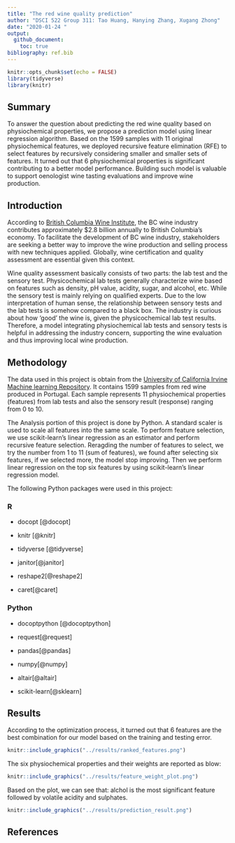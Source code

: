 ```yaml
---
title: "The red wine quality prediction"
author: "DSCI 522 Group 311: Tao Huang, Hanying Zhang, Xugang Zhong"
date: "2020-01-24 "
output:
  github_document:
    toc: true
bibliography: ref.bib
---
```


```r
knitr::opts_chunk$set(echo = FALSE)
library(tidyverse)
library(knitr)
```

## Summary

To answer the question about predicting the red wine quality based on physiochemical properties, we propose a prediction model using linear regression algorithm. Based on the 1599 samples with 11 original physiochemical features, we deployed recursive feature elimination (RFE)  to select features by recursively considering smaller and smaller sets of features. It turned out that 6 physiochemical properties is significant contributing to a better model performance. Building such model is valuable to support oenologist wine tasting evaluations and improve wine production. 


## Introduction

According to [British Columbia Wine Institute]( https://winebc.com/industry/media/quick-facts/), the BC wine industry contributes approximately $2.8 billion annually to British Columbia’s economy. To facilitate the development of BC wine industry, stakeholders are seeking a better way to improve the wine production and selling process with new techniques applied. Globally, wine certification and quality assessment are essential given this context.

Wine quality assessment basically consists of two parts: the lab test and the sensory test. Physicochemical lab tests generally characterize wine based on features such as density, pH value, acidity, sugar, and alcohol, etc. While the sensory test is mainly relying on qualified experts. Due to the low interpretation of human sense, the relationship between sensory tests and the lab tests is somehow compared to a black box. The industry is curious about how ‘good’ the wine is, given the physicochemical lab test results.  Therefore, a model integrating physiochemical lab tests and sensory tests is helpful in addressing the industry concern, supporting the wine evaluation and thus improving local wine production.  



## Methodology

The data used in this project is obtain from the [University of California Irvine Machine learning Repository]( http://archive.ics.uci.edu/ml/datasets/Wine+Quality).  It contains 1599 samples from red wine produced in Portugal. Each sample represents 11 physiochemical properties (features) from lab tests and also the sensory result (response) ranging from 0 to 10.  


The Analysis portion of this project is done by Python. A standard scaler is used to scale all features into the same scale. To perform feature selection, we use scikit-learn's linear regression as an estimator and perform recursive feature selection. Reragding the number of features to select, we try the number from 1 to 11 (sum of features), we found after selecting six features, if we selected more, the model stop improving. Then we perform linear regression on the top six features by using scikit-learn's linear regression model.

The following Python packages were used in this project:

### R 

- docopt [@docopt]

- knitr [@knitr]

- tidyverse [@tidyverse]

- janitor[@janitor]

- reshape2[@reshape2]

- caret[@caret]

### Python

- docoptpython [@docoptpython]

- request[@request]

- pandas[@pandas]

- numpy[@numpy]

- altair[@altair]

- scikit-learn[@sklearn]


## Results

According to the optimization process, it turned out that 6 features are the best combination for our model based on the training and testing error. 

```r
knitr::include_graphics("../results/ranked_features.png")
```

The six physiochemical properties and their weights are reported as blow:

```r
knitr::include_graphics("../results/feature_weight_plot.png")
```

Based on the plot, we can see that: alchol is the most significant feature followed by volatile acidity and sulphates.

```r
knitr::include_graphics("../results/prediction_result.png")
```


## References
